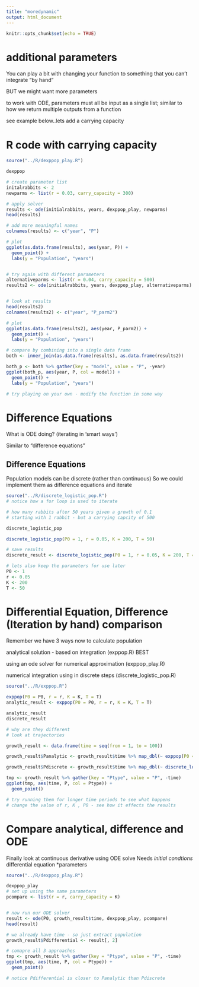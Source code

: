 ```yaml
---
title: "moredynamic"
output: html_document
---
```


```r
knitr::opts_chunk$set(echo = TRUE)
```

# additional parameters 

You can play a bit with changing your function to something that you can't integrate "by hand"

BUT we might want more parameters

to work with ODE,
parameters must all be input as a single list; similar to how we return multiple outputs from a function

see example below..lets add a carrying capacity

# R code with carrying capacity

```r
source("../R/dexppop_play.R")

dexppop

# create parameter list
initalrabbits <- 2
newparms <- list(r = 0.03, carry_capacity = 300)

# apply solver
results <- ode(initialrabbits, years, dexppop_play, newparms)
head(results)

# add more meaningful names
colnames(results) <- c("year", "P")

# plot
ggplot(as.data.frame(results), aes(year, P)) +
  geom_point() +
  labs(y = "Population", "years")


# try again with different parameters
alternativeparms <- list(r = 0.04, carry_capacity = 500)
results2 <- ode(initialrabbits, years, dexppop_play, alternativeparms)


# look at results
head(results2)
colnames(results2) <- c("year", "P_parm2")

# plot
ggplot(as.data.frame(results2), aes(year, P_parm2)) +
  geom_point() +
  labs(y = "Population", "years")

# compare by combining into a single data frame
both <- inner_join(as.data.frame(results), as.data.frame(results2))

both_p <- both %>% gather(key = "model", value = "P", -year)
ggplot(both_p, aes(year, P, col = model)) +
  geom_point() +
  labs(y = "Population", "years")

# try playing on your own - modify the function in some way
```

# Difference Equations 

What is ODE doing? (iterating in 'smart ways')

Similar to "difference equations"

## Difference Equations

Population models can be discrete (rather than continuous)
So we could implement them as difference equations and iterate


```r
source("../R/discrete_logistic_pop.R")
# notice how a for loop is used to iterate

# how many rabbits after 50 years given a growth of 0.1
# starting with 1 rabbit - but a carrying capcity of 500

discrete_logistic_pop

discrete_logistic_pop(P0 = 1, r = 0.05, K = 200, T = 50)

# save results
discrete_result <- discrete_logistic_pop(P0 = 1, r = 0.05, K = 200, T = 50)

# lets also keep the parameters for use later
P0 <- 1
r <- 0.05
K <- 200
T <- 50
```

# Differential Equation, Difference (Iteration by hand) comparison

Remember we have 3 ways now to calculate population

analytical solution - based on integration (exppop.R) BEST

using an ode solver for numerical approximation (exppop_play.R)

numerical integration using in discrete steps (discrete_logistic_pop.R)
```r
source("../R/exppop.R")

exppop(P0 = P0, r = r, K = K, T = T)
analytic_result <- exppop(P0 = P0, r = r, K = K, T = T)

analytic_result
discrete_result

# why are they different
# look at trajectories

growth_result <- data.frame(time = seq(from = 1, to = 100))

growth_result$Panalytic <- growth_result$time %>% map_dbl(~ exppop(P0 = 1, r = 0.05, K = 200, T = .x))

growth_result$Pdiscrete <- growth_result$time %>% map_dbl(~ discrete_logistic_pop(P0 = 1, r = 0.05, K = 200, T = .x))

tmp <- growth_result %>% gather(key = "Ptype", value = "P", -time)
ggplot(tmp, aes(time, P, col = Ptype)) +
  geom_point()

# try running them for longer time periods to see what happens
# change the value of r, K , P0 - see how it effects the results
```

# Compare analytical, difference and ODE

Finally look at continuous derivative using ODE solve
Needs
*initial condtions
*differential equation
*parameters

```r
source("../R/dexppop_play.R")

dexppop_play
# set up using the same parameters
pcompare <- list(r = r, carry_capacity = K)


# now run our ODE solver
result <- ode(P0, growth_result$time, dexppop_play, pcompare)
head(result)

# we already have time - so just extract population
growth_result$Pdifferential <- result[, 2]

# comapre all 3 approaches
tmp <- growth_result %>% gather(key = "Ptype", value = "P", -time)
ggplot(tmp, aes(time, P, col = Ptype)) +
  geom_point()

# notice Pdifferential is closer to Panalytic than Pdiscrete
```
